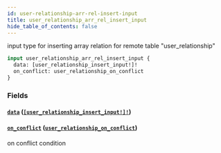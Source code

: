 ```yaml
---
id: user-relationship-arr-rel-insert-input
title: user_relationship_arr_rel_insert_input
hide_table_of_contents: false
---
```


input type for inserting array relation for remote table "user_relationship"

```graphql
input user_relationship_arr_rel_insert_input {
  data: [user_relationship_insert_input!]!
  on_conflict: user_relationship_on_conflict
}
```

### Fields

#### [`data`](#) ([`[user_relationship_insert_input!]!`](../inputs/user-relationship-insert-input))

#### [`on_conflict`](#) ([`user_relationship_on_conflict`](../inputs/user-relationship-on-conflict))

on conflict condition
